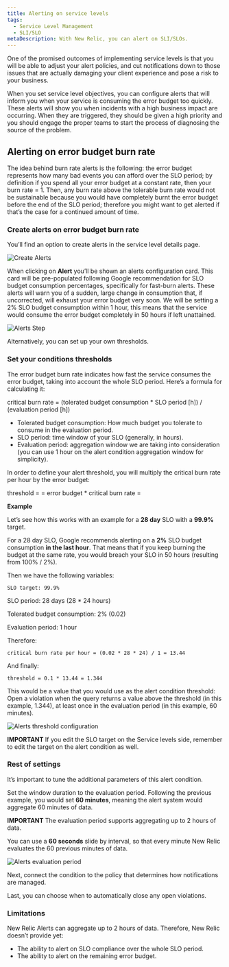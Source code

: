 ```yaml
---
title: Alerting on service levels
tags:
  - Service Level Management
  - SLI/SLO
metaDescription: With New Relic, you can alert on SLI/SLOs.
---
```





One of the promised outcomes of implementing service levels is that you will be able to adjust your alert policies, and cut notifications down to those issues that are actually damaging your client experience and pose a risk to your business.

When you set service level objectives, you can configure alerts that will inform you when your service is consuming the error budget too quickly. These alerts will show you when incidents with a high business impact are occurring. When they are triggered, they should be given a high priority and you should engage the proper teams to start the process of diagnosing the source of the problem.

## Alerting on error budget burn rate

The idea behind burn rate alerts is the following: the error budget represents how many bad events you can afford over the SLO period; by definition if you spend all your error budget at a constant rate, then your burn rate = 1. Then, any burn rate above the tolerable burn rate would not be sustainable because you would have completely burnt the error budget before the end of the SLO period; therefore you might want to get alerted if that’s the case for a continued amount of time. 

### Create alerts on error budget burn rate
You’ll find an option to create alerts in the service level details page.

<img
  title="Alerts CTA.png"
  alt="Create Alerts"
  src={alertsCta}
/>

When clicking on **Alert** you’ll be shown an alerts configuration card. This card will be pre-populated following Google recommendation for SLO budget consumption percentages, specifically for fast-burn alerts. These alerts will warn you of a sudden, large change in consumption that, if uncorrected, will exhaust your error budget very soon. We will be setting a 2% SLO budget consumption within 1 hour, this means that the service would consume the error budget completely in 50 hours if left unattained.

<img
  title="Alerts Step.png"
  alt="Alerts Step"
  src={alertsStep}
/>

Alternatively, you can set up your own thresholds.

### Set your conditions thresholds

The error budget burn rate indicates how fast the service consumes the error budget, taking into account the whole SLO period. Here’s a formula for calculating it:

critical burn rate = 
	(tolerated budget consumption * SLO period [h]) / 
	(evaluation period [h])

* Tolerated budget consumption: How much budget you tolerate to consume in the evaluation period. 
* SLO period: time window of your SLO (generally, in hours).
* Evaluation period: aggregation window we are taking into consideration (you can use 1 hour on the alert condition aggregation window for simplicity).

In order to define your alert threshold, you will multiply the critical burn rate per hour by the error budget:

threshold = 
	= error budget * critical burn rate =

**Example**

Let’s see how this works with an example for a **28 day** SLO with a **99.9%** target.

For a 28 day SLO, Google recommends alerting on a **2%** SLO budget consumption **in the last hour**. That means that if you keep burning the budget at the same rate, you would breach your SLO in 50 hours (resulting from 100% / 2%).

Then we have the following variables:

	SLO target: 99.9%
  
  SLO period: 28 days (28 * 24 hours)
  
  Tolerated budget consumption: 2% (0.02)
  
  Evaluation period: 1 hour

Therefore:

	critical burn rate per hour = (0.02 * 28 * 24) / 1 = 13.44

And finally:

	threshold = 0.1 * 13.44 = 1.344

This would be a value that you would use as the alert condition threshold: Open a violation when the query returns a value above the threshold (in this example, 1.344), at least once in the evaluation period (in this example, 60 minutes).

<img
  title="Alerts threshold.png"
  alt="Alerts threshold configuration"
  src={alertsConfig1}
/>

**IMPORTANT**
If you edit the SLO target on the Service levels side, remember to edit the target on the alert condition as well.

### Rest of settings

It’s important to tune the additional parameters of this alert condition. 

Set the window duration to the evaluation period. Following the previous example, you would set **60 minutes**, meaning the alert system would aggregate 60 minutes of data.

**IMPORTANT** 
The evaluation period supports aggregating up to 2 hours of data.

You can use a **60 seconds** slide by interval, so that every minute New Relic evaluates the 60 previous minutes of data.

<img
  title="Alerts period.png"
  alt="Alerts evaluation period"
  src={alertsConfig2}
/>

Next, connect the condition to the policy that determines how notifications are managed. 

Last, you can choose when to automatically close any open violations.

### Limitations

New Relic Alerts can aggregate up to 2 hours of data. Therefore, New Relic doesn’t provide yet:
* The ability to alert on SLO compliance over the whole SLO period.
* The ability to alert on the remaining error budget.


